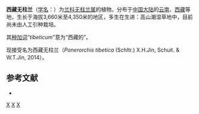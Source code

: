 {{Speciesbox
| genus = Amitostigma
| species = tibeticum
| authority = Schltr., 1924
| synonyms = ''Orchis tibetica'' (Schltr.) Soó
}}

'''西藏无柱兰'''（[[学名|学名]]：{{lang|la|''Amitostigma tibeticum''}}）为[[兰科|兰科]][[无柱兰属|无柱兰属]]的植物。分布于[[中国大陆|中国大陆]]的[[云南|云南]]、[[西藏|西藏]]等地，生长于海拔3,660米至4,350米的地区，多生在生进：高山潮湿草地中，目前尚未由人工引种栽培。

其[[种加词|种加词]]“''tibeticum''”意为“西藏的”。

现接受名为西藏无柱兰（''Ponerorchis tibetica'' (Schltr.) X.H.Jin, Schuit. & W.T.Jin, 2014）。

== 参考文献 ==
<div class="references-small">
* {{cite web| url =http://www.bioinfo.cn/db05/KmzwSpecies.php?action=view&id=14237| title =西藏无桂兰| work =《中国高等植物数据库全库》| publisher =中国科学院微生物研究所| author =昆明植物研究所| accessdate =2009-02-24}}{{Dead link|date=2018年6月 |bot=InternetArchiveBot |fix-attempted=no }}
</div>
{{Taxonbar|from=Q15227966}}

[[Category:无柱兰属|X]]
[[Category:_西藏植物|X]]
[[Category:_1924年描述的植物|X]]


{{植物小作品}}